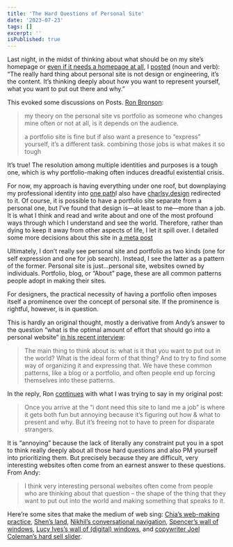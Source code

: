```yaml
---
title: 'The Hard Questions of Personal Site'
date: '2023-07-23'
tags: []
excerpt: ''
isPublished: true
---
```


Last night, in the midst of thinking about what should be on my site’s homepage or [even if it needs a homepage at all](https://manuelmoreale.com/a-personal-blog-doesn-t-need-an-homepage), I [posted](https://posts.cv/charlsy/Rp6eYdwMyssV34E8W84P) (noun and verb): “The really hard thing about personal site is not design or engineering, it’s the content. It’s thinking deeply about how you want to represent yourself, what you want to put out there and why.”

This evoked some discussions on Posts. [Ron Bronson](https://posts.cv/ron/tRMPnK9TxhNqiSJA1d0p):

> my theory on the personal site vs portfolio as someone who changes mine often or not at all, is it depends on the audience.
> 
> a portfolio site is fine but if also want a presence to “express” yourself, it’s a different task. combining those jobs is what makes it so tough

It’s true! The resolution among multiple identities and purposes is a tough one, which is why portfolio-making often induces dreadful existential crisis. 

For now, my approach is having everything under one roof, but downplaying my professional identity into [one path](/work)<SideNote>I also have [charlsy.design](https://charlsy.design) redirected to it</SideNote>. Of course, it is possible to have a portfolio site separate from a personal one, but I’ve found that design is—at least to me—more than a job. It is what I think and read and write about and one of the most profound ways through which I understand and see the world. Therefore, rather than dying to keep it away from other aspects of life, I let it spill over. <SideNote>I detailed some more decisions about this site in [a meta post](/blog/site-meta)</SideNote>

Ultimately, I don’t really see personal site and portfolio as two kinds (one for self expression and one for job search). Instead, I see the latter as a pattern of the former. Personal site is just...personal site, websites owned by individuals. Portfolio, blog, or “About” page, these are all common patterns people adopt in making their sites. 

For designers, the practical necessity of having a portfolio often imposes itself a prominence over the concept of personal site. If the prominence is rightful, however, is in question.

This is hardly an original thought, mostly a derivative from Andy’s answer to the question “what is the optimal amount of effort that should go into a personal website” [in his recent interview](https://youtu.be/dmeRQN9z504?t=7817):

> The main thing to think about is: what is it that you want to put out in the world? What is the ideal form of that thing? And to try to find some way of organizing it and expressing that. We have these common patterns, like a blog or a portfolio, and often people end up forcing themselves into these patterns. 

In the reply, Ron [continues](https://posts.cv/ron/nCXRQjgBdJgzvZJuZox4) with what I was trying to say in my original post:

> Once you arrive at the “i dont need this site to land me a job” is where it gets both fun but annoying because it’s figuring out how & what to present and why. But it’s freeing not to have to preen for disparate strangers.

It is “annoying” because the lack of literally any constraint put you in a spot to think really deeply about all those hard questions and also PM yourself into prioritizing them. But precisely because they are difficult, very interesting websites often come from an earnest answer to these questions. From Andy:

> I think very interesting personal websites often come from people who are thinking about that question – the shape of the thing that they want to put out into the world and making something that speaks to it.

Here’re some sites that make the medium of web sing: [Chia’s web-making practice](https://chia.design/), [Shen’s land](https://shen.land/), [Nikhil’s conversational navigation](https://niksethi.com/), [Spencer’s wall of windows](https://www.spencerchang.me/window/), [Lucy Ives’s wall of (digital) windows](http://lucy-ives.com/), and [copywriter Joel Coleman’s hard sell slider](https://getcoleman.com/).


